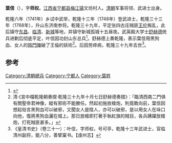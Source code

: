 '''葉信'''（{{bd|1716年||1774年}}），字'''师权'''。[[江西省|江西省]][[宁都县|宁都县]][[梅江镇|梅江镇]]文坊村人。[[清朝|清朝]]军事将领、武进士出身。

乾隆六年（1741年）乡试中武举，乾隆十三年（1748年）登武进士，乾隆三十三年（1768年），升山东济南参将。乾隆三十九年，平定张四古庄贼匪[[王倫_(清)|王伦]]叛乱，此后镇守[[东昌|东昌]]、[[临清|临清]]、[[黎川縣|新城]]等地，并镇守新城孤城十五昼夜。武英殿大学士[[舒赫德|舒赫德]]统兵进剿后彻底平定，叶信因功封山东总兵<ref>{{cite news|title=宁都县知名人物|url=http://www.ndfcj.com/Article/meili/lwlishi/201204/1713.html|accessdate=2014-06-17|newspaper=宁都县房地产管理局|archive-url=https://web.archive.org/web/20150402094527/http://www.ndfcj.com/Article/meili/lwlishi/201204/1713.html|archive-date=2015-04-02|dead-url=yes}}</ref>。舒赫德上奏乾隆，表示葉信用黑狗血、女人的[[陰門陣|陰門陣]]破了王倫的妖術<ref>清·《宮中檔乾隆朝奏摺·乾隆三十九年十月七日舒赫德奏摺》：「臨清西南二門俱有關聖帝君神像，縱有邪術不能勝任。然起初施放槍炮，則竟敢向前，葉信因想起俗言黑狗血可以破邪，又聞女人是陰人，亦可以破邪，是以用女人在垛口向他，復將黑狗血灑在城上。那日放槍即打著手執紅旗的賊目，各兵踴躍放槍炮，打死賊匪甚多。」</ref>。后因劳瘁病，乾隆三十九年去世<ref>《皇清书史》（卷三十一）：叶信，字师权，号可亭，乾隆十三年武进士，官临清州副将，能八分，善擘窠书。【虔州志】</ref>。

==参考==
{{reflist}}
{{清朝人物小作品}}
{{乾隆十三年戊辰科武殿試金榜}}

[[Category:清朝總兵|Category:清朝總兵]]
[[Category:宁都人|Category:宁都人]]
[[Category:葉姓|Category:葉姓]]